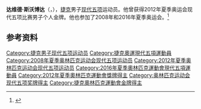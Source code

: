 {{NoteTA|G1=Sports}}
'''达维德·斯沃博达'''（{{lang-cs|David Svoboda}}，{{bd|1985年|3月19日|}}），[[捷克|捷克]]男子[[现代五项|现代五项]]运动员。他曾获得2012年夏季奥运会现代五项比赛男子个人金牌。他也参加了2008年和2016年夏季奥运会。<ref>{{Cite web|title=David SVOBODA|url=https://www.olympic.org/david-svoboda|accessdate=2021-03-16|date=2021-03-16|work=International Olympic Committee|language=en}}</ref>

== 参考资料 ==
{{reflist}}

{{奥林匹克运动会现代五项比赛男子个人冠军}}

{{Authority control}}
{{DEFAULTSORT:Svoboda, David}}
[[Category:捷克男子现代五项运动员|Category:捷克男子现代五项运动员]]
[[Category:捷克奧運現代五項運動員|Category:捷克奧運現代五項運動員]]
[[Category:2008年夏季奥林匹克运动会现代五项运动员|Category:2008年夏季奥林匹克运动会现代五项运动员]]
[[Category:2012年夏季奥林匹克运动会现代五项运动员|Category:2012年夏季奥林匹克运动会现代五项运动员]]
[[Category:2016年夏季奧林匹克運動會現代五項運動員|Category:2016年夏季奧林匹克運動會現代五項運動員]]
[[Category:2012年夏季奧林匹克運動會獎牌得主|Category:2012年夏季奧林匹克運動會獎牌得主]]
[[Category:奥林匹克运动会现代五项奖牌得主|Category:奥林匹克运动会现代五项奖牌得主]]
[[Category:捷克奧林匹克運動會金牌得主|Category:捷克奧林匹克運動會金牌得主]]